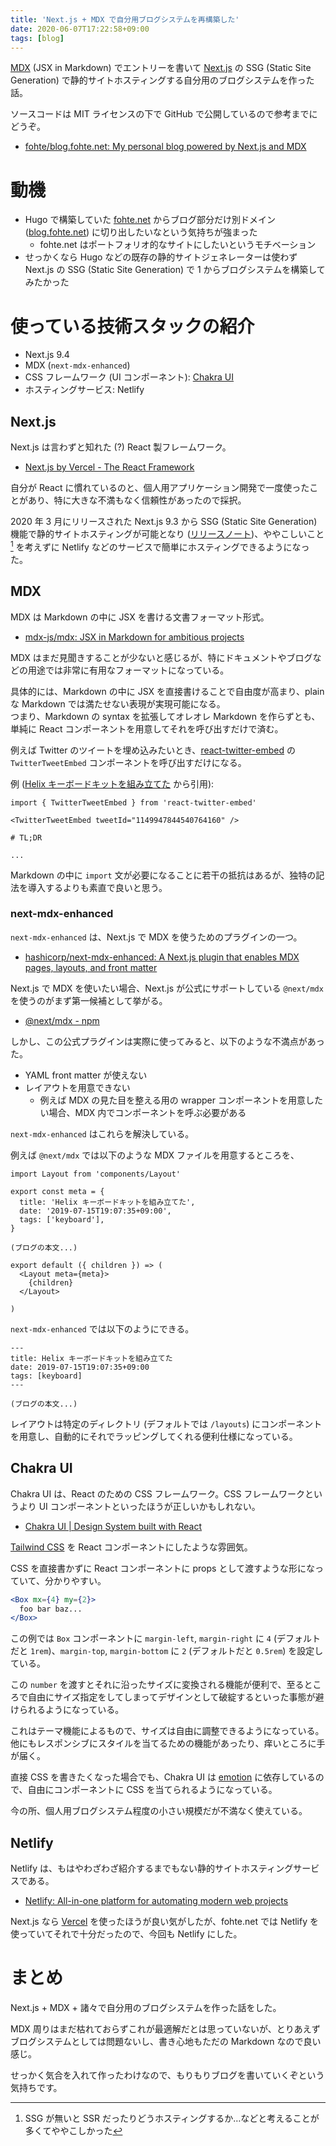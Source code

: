 ```yaml
---
title: 'Next.js + MDX で自分用ブログシステムを再構築した'
date: 2020-06-07T17:22:58+09:00
tags: [blog]
---
```


[MDX](https://mdxjs.com/) (JSX in Markdown) でエントリーを書いて [Next.js](https://nextjs.org/) の SSG (Static Site Generation) で静的サイトホスティングする自分用のブログシステムを作った話。

ソースコードは MIT ライセンスの下で GitHub で公開しているので参考までにどうぞ。

- [fohte/blog\.fohte\.net: My personal blog powered by Next\.js and MDX](https://github.com/fohte/blog.fohte.net)

# 動機

- Hugo で構築していた [fohte.net](https://fohte.net) からブログ部分だけ別ドメイン ([blog.fohte.net](/)) に切り出したいなという気持ちが強まった
  - fohte.net はポートフォリオ的なサイトにしたいというモチベーション
- せっかくなら Hugo などの既存の静的サイトジェネレーターは使わず Next.js の SSG (Static Site Generation) で 1 からブログシステムを構築してみたかった

# 使っている技術スタックの紹介

- Next.js 9.4
- MDX (`next-mdx-enhanced`)
- CSS フレームワーク (UI コンポーネント): [Chakra UI](https://chakra-ui.com/)
- ホスティングサービス: Netlify

## Next.js

Next.js は言わずと知れた (?) React 製フレームワーク。

- [Next\.js by Vercel \- The React Framework](https://nextjs.org/)

自分が React に慣れているのと、個人用アプリケーション開発で一度使ったことがあり、特に大きな不満もなく信頼性があったので採択。

2020 年 3 月にリリースされた Next.js 9.3 から SSG (Static Site Generation) 機能で静的サイトホスティングが可能となり ([リリースノート](https://nextjs.org/blog/next-9-3))、ややこしいこと [^1] を考えずに Netlify などのサービスで簡単にホスティングできるようになった。

[^1]: SSG が無いと SSR だったりどうホスティングするか…などと考えることが多くてややこしかった

## MDX

MDX は Markdown の中に JSX を書ける文書フォーマット形式。

- [mdx\-js/mdx: JSX in Markdown for ambitious projects](https://github.com/mdx-js/mdx)

MDX はまだ見聞きすることが少ないと感じるが、特にドキュメントやブログなどの用途では非常に有用なフォーマットになっている。

具体的には、Markdown の中に JSX を直接書けることで自由度が高まり、plain な Markdown では満たせない表現が実現可能になる。  
つまり、Markdown の syntax を拡張してオレオレ Markdown を作らずとも、単純に React コンポーネントを用意してそれを呼び出すだけで済む。

例えば Twitter のツイートを埋め込みたいとき、[react-twitter-embed](https://www.npmjs.com/package/react-twitter-embed) の `TwitterTweetEmbed` コンポーネントを呼び出すだけになる。

例 ([Helix キーボードキットを組み立てた](/posts/2019-07-15-build-helix-keyboard-kit) から引用):

```mdx
import { TwitterTweetEmbed } from 'react-twitter-embed'

<TwitterTweetEmbed tweetId="1149947844540764160" />

# TL;DR

...
```

Markdown の中に `import` 文が必要になることに若干の抵抗はあるが、独特の記法を導入するよりも素直で良いと思う。

### next-mdx-enhanced

`next-mdx-enhanced` は、Next.js で MDX を使うためのプラグインの一つ。

- [hashicorp/next\-mdx\-enhanced: A Next\.js plugin that enables MDX pages, layouts, and front matter](https://github.com/hashicorp/next-mdx-enhanced)

Next.js で MDX を使いたい場合、Next.js が公式にサポートしている `@next/mdx` を使うのがまず第一候補として挙がる。

- [@next/mdx \- npm](https://www.npmjs.com/package/@next/mdx)

しかし、この公式プラグインは実際に使ってみると、以下のような不満点があった。

- YAML front matter が使えない
- レイアウトを用意できない
  - 例えば MDX の見た目を整える用の wrapper コンポーネントを用意したい場合、MDX 内でコンポーネントを呼ぶ必要がある

`next-mdx-enhanced` はこれらを解決している。

例えば `@next/mdx` では以下のような MDX ファイルを用意するところを、

```mdx
import Layout from 'components/Layout'

export const meta = {
  title: 'Helix キーボードキットを組み立てた',
  date: '2019-07-15T19:07:35+09:00',
  tags: ['keyboard'],
}

(ブログの本文...)

export default ({ children }) => (
  <Layout meta={meta}>
    {children}
  </Layout>

)
```

`next-mdx-enhanced` では以下のようにできる。

```mdx
---
title: Helix キーボードキットを組み立てた
date: 2019-07-15T19:07:35+09:00
tags: [keyboard]
---

(ブログの本文...)
```

レイアウトは特定のディレクトリ (デフォルトでは `/layouts`) にコンポーネントを用意し、自動的にそれでラッピングしてくれる便利仕様になっている。

## Chakra UI

Chakra UI は、React のための CSS フレームワーク。CSS フレームワークというより UI コンポーネントといったほうが正しいかもしれない。

- [Chakra UI \| Design System built with React](https://chakra-ui.com/)

[Tailwind CSS](https://tailwindcss.com/) を React コンポーネントにしたような雰囲気。

CSS を直接書かずに React コンポーネントに props として渡すような形になっていて、分かりやすい。

```jsx
<Box mx={4} my={2}>
  foo bar baz...
</Box>
```

この例では `Box` コンポーネントに `margin-left`, `margin-right` に `4` (デフォルトだと `1rem`)、`margin-top`, `margin-bottom` に `2` (デフォルトだと `0.5rem`) を設定している。

この `number` を渡すとそれに沿ったサイズに変換される機能が便利で、至るところで自由にサイズ指定をしてしまってデザインとして破綻するといった事態が避けられるようになっている。

これはテーマ機能によるもので、サイズは自由に調整できるようになっている。
他にもレスポンシブにスタイルを当てるための機能があったり、痒いところに手が届く。

直接 CSS を書きたくなった場合でも、Chakra UI は [emotion](https://emotion.sh/docs/introduction) に依存しているので、自由にコンポーネントに CSS を当てられるようになっている。

今の所、個人用ブログシステム程度の小さい規模だが不満なく使えている。

## Netlify

Netlify は、もはやわざわざ紹介するまでもない静的サイトホスティングサービスである。

- [Netlify: All\-in\-one platform for automating modern web projects](https://www.netlify.com/)

Next.js なら [Vercel](https://vercel.com) を使ったほうが良い気がしたが、fohte.net では Netlify を使っていてそれで十分だったので、今回も Netlify にした。

# まとめ

Next.js + MDX + 諸々で自分用のブログシステムを作った話をした。

MDX 周りはまだ枯れておらずこれが最適解だとは思っていないが、とりあえずブログシステムとしては問題ないし、書き心地もただの Markdown なので良い感じ。

せっかく気合を入れて作ったわけなので、もりもりブログを書いていくぞという気持ちです。
